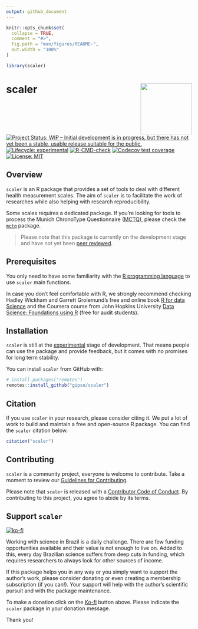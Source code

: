```yaml
---
output: github_document
---
```


<!-- README.md is generated from README.Rmd. Please edit that file -->

```r
knitr::opts_chunk$set(
  collapse = TRUE,
  comment = "#>",
  fig.path = "man/figures/README-",
  out.width = "100%"
)

library(scaler)
```

# scaler <a href='https://gipso.github.io/scaler'><img src='man/figures/logo.png' align="right" height="139" /></a>

<!-- badges: start -->
[![Project Status: WIP – Initial development is in progress, but there has not yet been a stable, usable release suitable for the public.](https://www.repostatus.org/badges/latest/wip.svg)](https://www.repostatus.org/#wip)
[![Lifecycle: experimental](https://img.shields.io/badge/lifecycle-experimental-orange.svg)](https://lifecycle.r-lib.org/articles/stages.html#experimental)
[![R-CMD-check](https://github.com/gipso/scaler/workflows/R-CMD-check/badge.svg)](https://github.com/gipso/scaler/actions)
[![Codecov test coverage](https://codecov.io/gh/gipso/scaler/branch/main/graph/badge.svg)](https://codecov.io/gh/gipso/scaler?branch=main)
[![License: MIT](https://img.shields.io/badge/license-MIT-green)](https://choosealicense.com/licenses/mit/)
<!-- badges: end -->

## Overview

`scaler` is an R package that provides a set of tools to deal with different health measurement scales. The aim of `scaler` is to facilitate the work of researches while also helping with research reproducibility.

Some scales requires a dedicated package. If you're looking for tools to process the Munich ChronoType Questionnaire ([MCTQ](https://doi.org/10.1177/0748730402239679)), please check the [`mctq`](http://gipso.github.io/mctq) package.

> Please note that this package is currently on the development stage and have not yet been [peer reviewed](https://devguide.ropensci.org/softwarereviewintro.html).

## Prerequisites

You only need to have some familiarity with the [R programming language](https://www.r-project.org/) to use `scaler` main functions.

In case you don't feel comfortable with R, we strongly recommend checking Hadley Wickham and Garrett Grolemund's free and online book [R for data Science](https://r4ds.had.co.nz/) and the Coursera course from John Hopkins University [Data Science: Foundations using R](https://www.coursera.org/specializations/data-science-foundations-r) (free for audit students).

## Installation

`scaler` is still at the [experimental](https://lifecycle.r-lib.org/articles/stages.html#experimental) stage of development. That means people can use the package and provide feedback, but it comes with no promises for long term stability.

You can install `scaler` from GitHub with:

``` r
# install.packages("remotes")
remotes::install_github("gipso/scaler")
```

## Citation

If you use `scaler` in your research, please consider citing it. We put a lot of work to build and maintain a free and open-source R package. You can find the `scaler` citation below.

```r
citation("scaler")
```

## Contributing

`scaler` is a community project, everyone is welcome to contribute. Take a moment to review our [Guidelines for Contributing](https://gipso.github.io/scaler/CONTRIBUTING.html).

Please note that `scaler` is released with a [Contributor Code of
Conduct](https://gipso.github.io/scaler/CODE_OF_CONDUCT.html). By contributing
to this project, you agree to abide by its terms.

## Support `scaler`

[![ko-fi](https://ko-fi.com/img/githubbutton_sm.svg)](https://ko-fi.com/danielvartan)

Working with science in Brazil is a daily challenge. There are few funding opportunities available and their value is not enough to live on. Added to this, every day Brazilian science suffers from deep cuts in funding, which requires researchers to always look for other sources of income.

If this package helps you in any way or you simply want to support the author's work, please consider donating or even creating a membership subscription (if you can!). Your support will help with the author's scientific pursuit and with the package maintenance.

To make a donation click on the [Ko-fi](https://ko-fi.com/danielvartan) button above. Please indicate the `scaler` package in your donation message.

Thank you!
